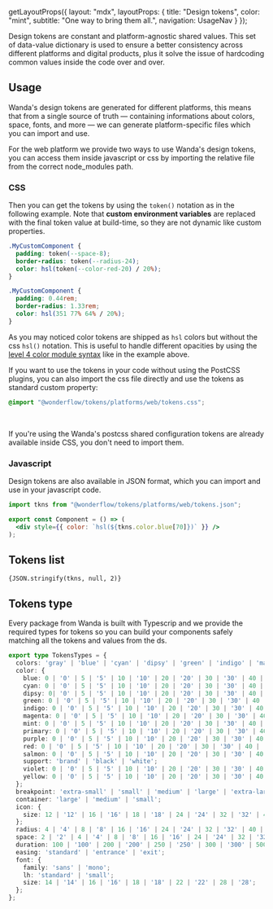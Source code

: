
  getLayoutProps({
    layout: "mdx",
    layoutProps: {
      title: "Design tokens",
      color: "mint",
      subtitle: "One way to bring them all.",
      navigation: UsageNav
    }
  });

Design tokens are constant and platform-agnostic shared values. This set of data-value dictionary is used to ensure a better consistency across different platforms and digital products, plus it solve the issue of hardcoding common values inside the code over and over.

## Usage

Wanda's design tokens are generated for different platforms, this means that from a single source of truth — containing informations about colors, space, fonts, and more — we can generate platform-specific files which you can import and use.

For the web platform we provide two ways to use Wanda's design tokens, you can access them inside javascript or css by importing the relative file from the correct node_modules path.

### CSS

Then you can get the tokens by using the `token()` notation as in the following example. Note that **custom environment variables** are replaced with the final token value at build-time, so they are not dynamic like custom properties.

<Tab defaultValue="source" dimension="big">
  <TabPanel icon="layer-group" label="Source" value="source">

```css hideCopy
.MyCustomComponent {
  padding: token(--space-8);
  border-radius: token(--radius-24);
  color: hsl(token(--color-red-20) / 20%);
}
```

  </TabPanel>
  <TabPanel icon="arrow-right" label="Output" value="output">

```css hideCopy
.MyCustomComponent {
  padding: 0.44rem;
  border-radius: 1.33rem;
  color: hsl(351 77% 64% / 20%);
}
```

  </TabPanel>
</Tab>

As you may noticed color tokens are shipped as `hsl` colors but without the css `hsl()` notation. This is useful to handle different opacities by using the [level 4 color module syntax](https://www.w3.org/TR/css-color-4/#the-hsl-notation) like in the example above.

If you want to use the tokens in your code without using the PostCSS plugins, you can also import the css file directly and use the tokens as standard custom property:

```css
@import "@wonderflow/tokens/platforms/web/tokens.css";
```

<br />

<Snackbar kind="positive" title="About css tokens">If you're using the Wanda's postcss shared configuration tokens are already available inside CSS, you don't need to import them.</Snackbar>

### Javascript

Design tokens are also available in JSON format, which you can import and use in your javascript code.

```jsx
import tkns from "@wonderflow/tokens/platforms/web/tokens.json";

export const Component = () => (
  <div style={{ color: `hsl(${tkns.color.blue[70]})` }} />
);
```

## Tokens list

<Code language="json">{JSON.stringify(tkns, null, 2)}</Code>

## Tokens type

Every package from Wanda is built with Typescrip and we provide the required types for tokens so you can build your components safely matching all the tokens and values from the ds.

```ts
export type TokensTypes = {
  colors: 'gray' | 'blue' | 'cyan' | 'dipsy' | 'green' | 'indigo' | 'magenta' | 'mint' | 'purple' | 'red' | 'salmon' | 'support' | 'violet' | 'yellow';
  color: {
    blue: 0 | '0' | 5 | '5' | 10 | '10' | 20 | '20' | 30 | '30' | 40 | '40' | 50 | '50' | 60 | '60' | 70 | '70' | 80 | '80' | 90 | '90' | 100 | '100';
    cyan: 0 | '0' | 5 | '5' | 10 | '10' | 20 | '20' | 30 | '30' | 40 | '40' | 50 | '50' | 60 | '60' | 70 | '70' | 80 | '80' | 90 | '90' | 100 | '100';
    dipsy: 0| '0' | 5 | '5' | 10 | '10' | 20 | '20' | 30 | '30' | 40 | '40' | 50 | '50' | 60 | '60' | 70 | '70' | 80 | '80' | 90 | '90' | 100 | '100';
    green: 0 | '0' | 5 | '5' | 10 | '10' | 20 | '20' | 30 | '30' | 40 | '40' | 50 | '50' | 60 | '60' | 70 | '70' | 80 | '80' | 90 | '90' | 100 | '100';
    indigo: 0 | '0' | 5 | '5' | 10 | '10' | 20 | '20' | 30 | '30' | 40 | '40' | 50 | '50' | 60 | '60' | 70 | '70' | 80 | '80' | 90 | '90' | 100 | '100';
    magenta: 0 | '0' | 5 | '5' | 10 | '10' | 20 | '20' | 30 | '30' | 40 | '40' | 50 | '50' | 60 | '60' | 70 | '70' | 80 | '80' | 90 | '90' | 100 | '100';
    mint: 0 | '0' | 5 | '5' | 10 | '10' | 20 | '20' | 30 | '30' | 40 | '40' | 50 | '50' | 60 | '60' | 70 | '70' | 80 | '80' | 90 | '90' | 100 | '100';
    primary: 0 | '0' | 5 | '5' | 10 | '10' | 20 | '20' | 30 | '30' | 40 | '40' | 50 | '50' | 60 | '60' | 70 | '70' | 80 | '80' | 90 | '90' | 100 | '100';
    purple: 0 | '0' | 5 | '5' | 10 | '10' | 20 | '20' | 30 | '30' | 40 | '40' | 50 | '50' | 60 | '60' | 70 | '70' | 80 | '80' | 90 | '90' | 100 | '100';
    red: 0 | '0' | 5 | '5' | 10 | '10' | 20 | '20' | 30 | '30' | 40 | '40' | 50 | '50' | 60 | '60' | 70 | '70' | 80 | '80' | 90 | '90' | 100 | '100';
    salmon: 0 | '0' | 5 | '5' | 10 | '10' | 20 | '20' | 30 | '30' | 40 | '40' | 50 | '50' | 60 | '60' | 70 | '70' | 80 | '80' | 90 | '90' | 100 | '100';
    support: 'brand' | 'black' | 'white';
    violet: 0 | '0' | 5 | '5' | 10 | '10' | 20 | '20' | 30 | '30' | 40 | '40' | 50 | '50' | 60 | '60' | 70 | '70' | 80 | '80' | 90 | '90' | 100 | '100';
    yellow: 0 | '0' | 5 | '5' | 10 | '10' | 20 | '20' | 30 | '30' | 40 | '40' | 50 | '50' | 60 | '60' | 70 | '70' | 80 | '80' | 90 | '90' | 100 | '100';
  };
  breakpoint: 'extra-small' | 'small' | 'medium' | 'large' | 'extra-large';
  container: 'large' | 'medium' | 'small';
  icon: {
    size: 12 | '12' | 16 | '16' | 18 | '18' | 24 | '24' | 32 | '32' | 40 | '40' | 48 | '48' | 56 | '56';
  };
  radius: 4 | '4' | 8 | '8' | 16 | '16' | 24 | '24' | 32 | '32' | 40 | '40' | 48 | '48';
  space: 2 | '2' | 4 | '4' | 8 | '8' | 16 | '16' | 24 | '24' | 32 | '32' | 40 | '40' | 48 | '48' | 56 | '56' | 64 | '64' | 72 | '72' | 80 | '80' | 88 | '88' | 96 | '96' | 104 | '104' | 112 | '112' | 120 | '120' | 128 | '128' | 136 | '136' | 144 | '144' | 152 | '152' | 160 | '160' | 168 | '168' | 176 | '176' | 184 | '184' | 192 | '192' | 200 | '200';
  duration: 100 | '100' | 200 | '200' | 250 | '250' | 300 | '300' | 500 | '500' | 750 | '750' | 1000 | '1000';
  easing: 'standard' | 'entrance' | 'exit';
  font: {
    family: 'sans' | 'mono';
    lh: 'standard' | 'small';
    size: 14 | '14' | 16 | '16' | 18 | '18' | 22 | '22' | 28 | '28';
  };
};
```
